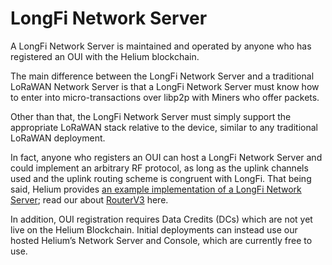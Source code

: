 # LongFi Network Server

A LongFi Network Server is maintained and operated by anyone who has registered an OUI with the Helium blockchain. 

The main difference between the LongFi Network Server and a traditional LoRaWAN Network Server is that a LongFi Network Server must know how to enter into micro-transactions over libp2p with Miners who offer packets.

Other than that, the LongFi Network Server must simply support the appropriate LoRaWAN stack relative to the device, similar to any traditional LoRaWAN deployment.

In fact, anyone who registers an OUI can host a LongFi Network Server and could implement an arbitrary RF protocol, as long as the uplink channels used and the uplink routing scheme is congruent with LongFi. That being said, Helium provides [an example implementation of a LongFi Network Server](https://github.com/helium/routerv3); read our about [RouterV3](/longfi/routerv3-and-lorawan) here.

In addition, OUI registration requires Data Credits (DCs) which are not yet live on the Helium Blockchain. Initial deployments can instead use our hosted Helium’s Network Server and Console, which are currently free to use.





